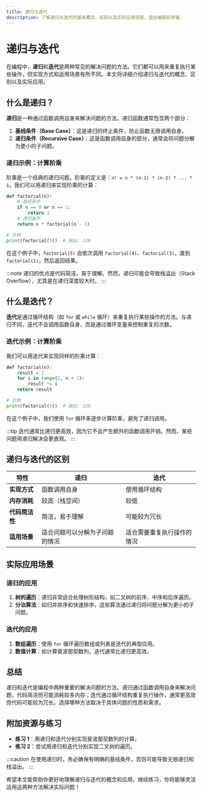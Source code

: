 ```yaml
---
title: 递归与迭代
description: 了解递归与迭代的基本概念、区别以及实际应用场景，适合编程初学者。
---
```


# 递归与迭代

在编程中，**递归**和**迭代**是两种常见的解决问题的方法。它们都可以用来重复执行某些操作，但实现方式和适用场景有所不同。本文将详细介绍递归与迭代的概念、区别以及实际应用。

## 什么是递归？

**递归**是一种通过函数调用自身来解决问题的方法。递归函数通常包含两个部分：
1. **基线条件（Base Case）**：这是递归的终止条件，防止函数无限调用自身。
2. **递归条件（Recursive Case）**：这是函数调用自身的部分，通常会将问题分解为更小的子问题。

### 递归示例：计算阶乘

阶乘是一个经典的递归问题。阶乘的定义是：`n! = n * (n-1) * (n-2) * ... * 1`。我们可以用递归来实现阶乘的计算：

```python
def factorial(n):
    # 基线条件
    if n == 0 or n == 1:
        return 1
    # 递归条件
    return n * factorial(n - 1)

# 示例
print(factorial(5))  # 输出: 120
```

在这个例子中，`factorial(5)` 会依次调用 `factorial(4)`、`factorial(3)`，直到 `factorial(1)`，然后返回结果。

:::note
递归的优点是代码简洁，易于理解。然而，递归可能会导致栈溢出（Stack Overflow），尤其是在递归深度较大时。
:::

## 什么是迭代？

**迭代**是通过循环结构（如 `for` 或 `while` 循环）来重复执行某些操作的方法。与递归不同，迭代不会调用函数自身，而是通过循环变量来控制重复的次数。

### 迭代示例：计算阶乘

我们可以用迭代来实现同样的阶乘计算：

```python
def factorial(n):
    result = 1
    for i in range(1, n + 1):
        result *= i
    return result

# 示例
print(factorial(5))  # 输出: 120
```

在这个例子中，我们使用 `for` 循环来逐步计算阶乘，避免了递归调用。

:::tip
迭代通常比递归更高效，因为它不会产生额外的函数调用开销。然而，某些问题用递归解决会更直观。
:::

## 递归与迭代的区别

| 特性         | 递归                          | 迭代                          |
|--------------|-------------------------------|-------------------------------|
| **实现方式** | 函数调用自身                  | 使用循环结构                  |
| **内存消耗** | 较高（栈空间）                | 较低                          |
| **代码简洁性** | 简洁，易于理解               | 可能较为冗长                  |
| **适用场景** | 适合问题可以分解为子问题的情况 | 适合需要重复执行操作的情况    |

## 实际应用场景

### 递归的应用

1. **树的遍历**：递归非常适合处理树形结构，如二叉树的前序、中序和后序遍历。
2. **分治算法**：如归并排序和快速排序，这些算法通过递归将问题分解为更小的子问题。

### 迭代的应用

1. **数组遍历**：使用 `for` 循环遍历数组或列表是迭代的典型应用。
2. **数值计算**：如计算斐波那契数列，迭代通常比递归更高效。

## 总结

递归和迭代是编程中两种重要的解决问题的方法。递归通过函数调用自身来解决问题，代码简洁但可能消耗较多内存；迭代通过循环结构重复执行操作，通常更高效但代码可能较为冗长。选择哪种方法取决于具体问题的性质和需求。

## 附加资源与练习

- **练习 1**：用递归和迭代分别实现斐波那契数列的计算。
- **练习 2**：尝试用递归和迭代分别实现二叉树的遍历。

:::caution
在使用递归时，务必确保有明确的基线条件，否则可能导致无限递归和栈溢出。
:::

希望本文能帮助你更好地理解递归与迭代的概念和应用。继续练习，你将能够灵活运用这两种方法解决实际问题！